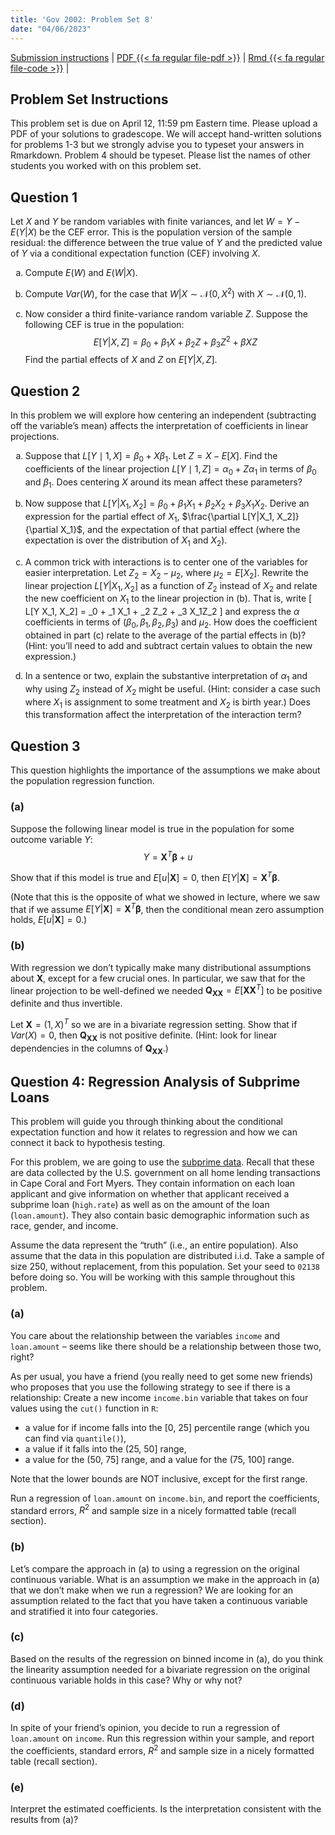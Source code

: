 ```yaml
---
title: 'Gov 2002: Problem Set 8'
date: "04/06/2023"
---
```


[Submission instructions](problem-sets.qmd) | [PDF {{< fa regular file-pdf >}}](/files/assignments/pset_8.pdf) | [Rmd {{< fa regular file-code >}}](/files/assignments/pset_8.Rmd) | 


## Problem Set Instructions 

This problem set is due on April 12, 11:59 pm Eastern time. Please upload a PDF of your solutions to gradescope. We will accept hand-written solutions for problems 1-3 but we strongly advise you to typeset your answers in Rmarkdown. Problem 4 should be typeset. Please list the names of other students you worked with on this problem set. 


## Question 1

Let $X$ and $Y$ be random variables with finite variances, and let $W = Y - E(Y |X)$ be the CEF error. This is the population version of the sample residual: the difference between the true value of $Y$ and the predicted value of $Y$ via a conditional expectation function (CEF) involving $X$.


(a) Compute $E(W)$ and $E(W|X)$.
(b) Compute $Var(W)$, for the case that $W|X \sim \mathcal{N}(0,X^2)$ with $X \sim \mathcal{N}(0,1)$.

(c) Now consider a third finite-variance random variable $Z$. Suppose the following CEF is true in the population:
$$
E[Y|X, Z] = \beta_0 + \beta_1X + \beta_2 Z + \beta_3 Z^2 + \beta X Z
$$
Find the partial effects of $X$ and $Z$ on $E[Y|X, Z]$.











## Question 2

In this problem we will explore how centering an independent (subtracting off the variable's mean) affects the interpretation of coefficients in linear projections. 

(a) Suppose that $L[Y\mid 1, X] = \beta_0 + X \beta_1$. Let $Z = X - E[X]$. Find the coefficients of the linear projection $L[Y \mid 1, Z] = \alpha_0 + Z\alpha_1$ in terms of $\beta_0$ and $\beta_1$. Does centering $X$ around its mean affect these parameters?

(b) Now suppose that $L[Y|X_1, X_2] = \beta_0 + \beta_1 X_1 + \beta_2 X_2 + \beta_3 X_1 X_2$. Derive an expression for the partial effect of $X_1$, $\frac{\partial L[Y|X_1, X_2]}{\partial X_1}$, and the expectation of that partial effect (where the expectation is over the distribution of $X_1$ and $X_2$). 

(c) A common trick with interactions is to center one of the variables for easier interpretation. Let $Z_2 = X_2 - \mu_2$, where $\mu_2 = E[X_2]$. Rewrite the linear projection $L[Y|X_1, X_2]$ as a function of $Z_2$ instead of $X_2$ and relate the new coefficient on $X_1$ to the linear projection in (b). That is, write
\[
L[Y \mid X_1, X_2] = \alpha_0 + \alpha_1 X_1 + \alpha_2 Z_2 + \alpha_3 X_1Z_2
\]
and express the $\alpha$ coefficients in terms of $(\beta_0, \beta_1, \beta_2, \beta_3)$ and $\mu_2$.  How does the coefficient obtained in part (c) relate to the average of the partial effects in (b)? (Hint: you'll need to add and subtract certain values to obtain the new expression.)



(d) In a sentence or two, explain the substantive interpretation of $\alpha_1$ and why using $Z_2$ instead of $X_2$ might be useful. (Hint: consider a case such where $X_1$ is assignment to some treatment and $X_2$ is birth year.) Does this transformation affect the interpretation of the interaction term?





















## Question 3

This question highlights the importance of the assumptions we make about the population regression function.

### (a)

Suppose the following linear model is true in the population for some outcome variable $Y$:
$$
Y = \mathbf{X}^T\boldsymbol{\beta}  + u
$$

Show that if this model is true and $E[u|\mathbf{X}] = 0$, then $E[Y|\mathbf{X}] = \mathbf{X}^T \boldsymbol{\beta}$.

(Note that this is the opposite of what we showed in lecture, where we saw that if we assume $E[Y|\mathbf{X}] = \mathbf{X}^T \boldsymbol{\beta}$, then the conditional mean zero assumption holds, $E[u|\mathbf{X}] = 0$.)


### (b)

With regression we don't typically make many distributional assumptions about $\mathbf{X}$, except for a few crucial ones. In particular, we saw that for the linear projection to be well-defined we needed $\mathbf{Q}_{\mathbf{X}\mathbf{X}} = E[\mathbf{X}\mathbf{X}^{T}]$ to be positive definite and thus invertible. 

Let $\mathbf{X} = (1, X)^{T}$ so we are in a bivariate regression setting. Show that if $Var(X) = 0$, then $\mathbf{Q}_{\mathbf{X}\mathbf{X}}$ is not positive definite. (Hint: look for linear dependencies in the columns of $\mathbf{Q}_{\mathbf{X}\mathbf{X}}$.)







## Question 4: Regression Analysis of Subprime Loans

This problem will guide you through thinking about the conditional expectation function and how it relates to regression and how we can connect it back to hypothesis testing.

For this problem, we are going to use the [subprime data](http://gov2002.mattblackwell.org/data/subprime.csv). Recall that these are data collected by the U.S. government on all home lending transactions in Cape Coral and Fort Myers. They contain information on each loan applicant and give information on whether that applicant received a subprime loan (`high.rate`) as well as on the amount of the loan (`loan.amount`). They also contain basic demographic information such as race, gender, and income.

Assume the data represent the “truth” (i.e., an entire population). Also assume that the data in this population are distributed i.i.d.
Take a sample of size 250, without replacement, from this population. Set your seed to `02138` before doing so. You will be working with this sample throughout this problem.

### (a)

You care about the relationship between the variables `income` and `loan.amount` -- seems like there should be a relationship between those two, right? 

As per usual, you have a friend (you really need to get some new friends) who proposes that you use the following strategy to see if there is a relationship: Create a new income `income.bin` variable that takes on four values using the `cut()` function in `R`: 

* a value for if income falls into the [0, 25] percentile range (which you can find via `quantile()`), 
* a value if it falls into the (25, 50] range, 
* a value for the (50, 75] range, and a value for the (75, 100] range. 

Note that the lower bounds are NOT inclusive, except for the first range. 

Run a regression of `loan.amount` on `income.bin`, and report the coefficients, standard errors, $R^2$ and sample size in a nicely formatted table (recall section).

### (b)

Let’s compare the approach in (a) to using a regression on the original continuous variable. What is an assumption we make in the approach in (a) that we don’t make when we run a regression? We are looking for an assumption related to the fact that you have taken a continuous variable and stratified it into four categories.

### (c)

Based on the results of the regression on binned income in (a), do you think the linearity assumption needed for a bivariate regression on the original continuous variable holds in this case? Why or why not?

### (d)

In spite of your friend’s opinion, you decide to run a regression of `loan.amount` on `income`. Run this regression within your sample, and report the coefficients, standard errors, $R^2$ and sample size in a nicely formatted table (recall section).

### (e)

Interpret the estimated coefficients. Is the interpretation consistent with the results from (a)?

























